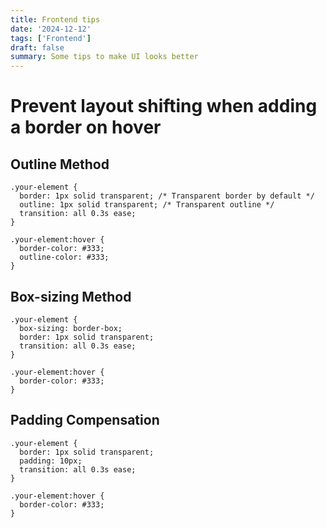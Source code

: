 ```yaml
---
title: Frontend tips
date: '2024-12-12'
tags: ['Frontend']
draft: false
summary: Some tips to make UI looks better
---
```

# Prevent layout shifting when adding a border on hover
## Outline Method
```
.your-element {
  border: 1px solid transparent; /* Transparent border by default */
  outline: 1px solid transparent; /* Transparent outline */
  transition: all 0.3s ease;
}

.your-element:hover {
  border-color: #333;
  outline-color: #333;
}
```
## Box-sizing Method
```
.your-element {
  box-sizing: border-box;
  border: 1px solid transparent;
  transition: all 0.3s ease;
}

.your-element:hover {
  border-color: #333;
}
```
## Padding Compensation
```
.your-element {
  border: 1px solid transparent;
  padding: 10px;
  transition: all 0.3s ease;
}

.your-element:hover {
  border-color: #333;
}
```
